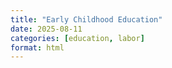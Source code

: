 ```yaml
---
title: "Early Childhood Education"
date: 2025-08-11
categories: [education, labor]
format: html
---
```


